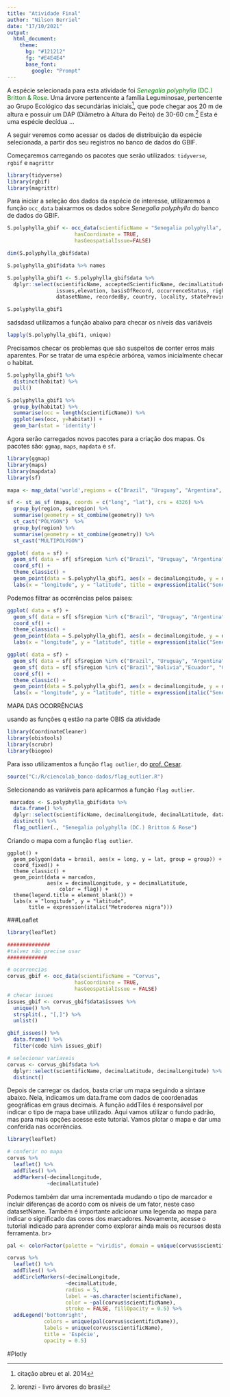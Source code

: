 ```yaml
---
title: "Atividade Final"
author: "Nilson Berriel"
date: "17/10/2021"
output:
  html_document:
    theme:
      bg: "#121212"
      fg: "#E4E4E4"
      base_font:
        google: "Prompt"
---
```


A espécie selecionada para esta atividade foi <font color = green>*Senegalia polyphylla* (DC.) Britton & Rose</font>. Uma árvore pertencente a família Leguminosae, pertencente ao Grupo Ecológico das secundárias iniciais[^1], que pode chegar aos 20 m de altura e possuir um DAP (Diâmetro à Altura do Peito) de 30-60 cm.[^2]
Esta é uma espécie decídua ... 

[^1]: citação abreu et al. 2014
[^2]: lorenzi - livro árvores do brasil


A seguir veremos como acessar os dados de distribuição da espécie selecionada, a partir dos seu registros no banco de dados do GBIF.

Começaremos carregando os pacotes que serão utilizados: `tidyverse`, `rgbif` e `magrittr`

```r
library(tidyverse)
library(rgbif)
library(magrittr)
```

Para iniciar a seleção dos dados da espécie de interesse, utilizaremos a função `occ_data` baixarmos os dados sobre *Senegalia polyphylla* do banco de dados do GBIF.

```r
S.polyphylla_gbif <- occ_data(scientificName = "Senegalia polyphylla", 
                      hasCoordinate = TRUE,
                      hasGeospatialIssue=FALSE)
```

```r
dim(S.polyphylla_gbif$data)
```

```r
S.polyphylla_gbif$data %>% names
```

```r
S.polyphylla_gbif1 <- S.polyphylla_gbif$data %>%
  dplyr::select(scientificName, acceptedScientificName, decimalLatitude, decimalLongitude,
                issues,elevation, basisOfRecord, occurrenceStatus, rightsHolder, 
                datasetName, recordedBy, country, locality, stateProvince,county, habitat) 

S.polyphylla_gbif1
```

sadsdasd utilizamos a função abaixo para checar os níveis das variáveis

```r
lapply(S.polyphylla_gbif1, unique)

```

Precisamos checar os problemas que são suspeitos de conter erros mais aparentes. Por se tratar de uma espécie arbórea, vamos inicialmente checar o habitat.

```r
S.polyphylla_gbif1 %>%
  distinct(habitat) %>%
  pull()
```

```r
S.polyphylla_gbif1 %>%
  group_by(habitat) %>% 
  summarise(occ = length(scientificName)) %>% 
  ggplot(aes(occ, y=habitat)) +
  geom_bar(stat = 'identity') 
```

Agora serão carregados novos pacotes para a criação dos mapas. Os pacotes são: `ggmap`, `maps`, `mapdata` e `sf`.

```r
library(ggmap)
library(maps)
library(mapdata)
library(sf)
```

```r

mapa <- map_data('world',regions = c("Brazil", "Uruguay", "Argentina", "French Guiana", "Suriname", "Colombia", "Venezuela", "Bolivia", "Ecuador", "Chile", "Paraguay", "Peru", "Guyana", "Panama", "Costa Rica", "Nicaragua", "Honduras", "El Salvador", "Belize", "Guatemala", "Mexico", "Trinidad and Tobago", "Caribe", "Puerto Rico", "Dominican Republic", "Haiti", "Jamaica", "Cuba", "Bahamas", "Antiles", "Dominica"))

sf <- st_as_sf (mapa, coords = c("long", "lat"), crs = 4326) %>%
  group_by(region, subregion) %>%
  summarise(geometry = st_combine(geometry)) %>%
  st_cast("POLYGON")  %>%
  group_by(region) %>%
  summarise(geometry = st_combine(geometry)) %>%
  st_cast("MULTIPOLYGON")
```

```r

ggplot( data = sf) + 
  geom_sf( data = sf[ sf$region %in% c("Brazil", "Uruguay", "Argentina", "French Guiana", "Suriname", "Colombia", "Venezuela", "Bolivia", "Ecuador", "Chile", "Paraguay", "Peru", "Guyana", "Panama", "Costa Rica", "Nicaragua", "Honduras", "El Salvador", "Belize", "Guatemala", "Mexico", "Trinidad and Tobago", "Caribe", "Puerto Rico", "Dominican Republic", "Haiti", "Jamaica", "Cuba", "Bahamas", "Antiles", "Dominica"), ], alpha = 0 ) +
  coord_sf() +
  theme_classic() +
  geom_point(data = S.polyphylla_gbif1, aes(x = decimalLongitude, y = decimalLatitude), color = "red") +
  labs(x = "longitude", y = "latitude", title = expression(italic("Senegalia polyphylla")))
```

Podemos filtrar as ocorrências pelos países:

```r
ggplot( data = sf) + 
  geom_sf( data = sf[ sf$region %in% c("Brazil", "Uruguay", "Argentina", "French Guiana", "Suriname", "Colombia", "Venezuela", "Bolivia", "Ecuador", "Chile", "Paraguay", "Peru", "Guyana", "Panama", "Costa Rica", "Nicaragua", "Honduras", "El Salvador", "Belize", "Guatemala", "Mexico", "Trinidad and Tobago", "Caribe", "Puerto Rico", "Dominican Republic", "Haiti", "Jamaica", "Cuba", "Bahamas", "Antiles", "Dominica"), ], alpha = 0 ) +
  coord_sf() +
  theme_classic() +
  geom_point(data = S.polyphylla_gbif1, aes(x = decimalLongitude, y = decimalLatitude, color = country)) +
  labs(x = "longitude", y = "latitude", title = expression(italic("Senegalia polyphylla")))
```

```r
ggplot( data = sf) + 
  geom_sf( data = sf[ sf$region %in% c("Brazil", "Uruguay", "Argentina", "French Guiana", "Suriname", "Colombia", "Venezuela", "Bolivia", "Ecuador", "Chile", "Paraguay", "Peru", "Guyana", "Panama", "Costa Rica", "Nicaragua", "Honduras", "El Salvador", "Belize", "Guatemala", "Mexico", "Trinidad and Tobago", "Caribe", "Puerto Rico", "Dominican Republic", "Haiti", "Jamaica", "Cuba", "Bahamas", "Antiles", "Dominica"), ], alpha = 0 ) +
  geom_sf( data = sf[ sf$region %in% c("Brazil","Bolivia","Ecuador", "Colombia", "El Salvador", "Mexico"), ], fill = "forestgreen" )+
  coord_sf() +
  theme_classic() +
  geom_point(data = S.polyphylla_gbif1, aes(x = decimalLongitude, y = decimalLatitude, color = country)) +
  labs(x = "longitude", y = "latitude", title = expression(italic("Senegalia polyphylla")))
```

MAPA DAS OCORRÊNCIAS

usando as funções q estão na parte OBIS da atividade

```r
library(CoordinateCleaner)
library(obistools)
library(scrubr)
library(biogeo)
```

Para isso utilizamentos a função `flag outlier`, do [prof. Cesar](https://github.com/cammcordeiro/ciencia_colab/blob/main/functions/aux_functions.R).

```r
source("C:/R/ciencolab_banco-dados/flag_outlier.R")
```

Selecionando as variáveis para aplicarmos a função `flag outlier`.

```r
 marcados <- S.polyphylla_gbif$data %>% 
  data.frame() %>% 
  dplyr::select(scientificName, decimalLongitude, decimalLatitude, datasetName) %>% 
  distinct() %>% 
  flag_outlier(., "Senegalia polyphylla (DC.) Britton & Rose")

```

Criando o mapa com a função `flag outlier`.

``` {#r}
ggplot() +
  geom_polygon(data = brasil, aes(x = long, y = lat, group = group)) +
  coord_fixed() +
  theme_classic() +
  geom_point(data = marcados, 
             aes(x = decimalLongitude, y = decimalLatitude, 
                 color = flag)) +
  theme(legend.title = element_blank()) +
  labs(x = "longitude", y = "latitude", 
       title = expression(italic("Metrodorea nigra")))
```

###Leaflet

```r
library(leaflet)
```

```r
##############
#talvez não precise usar
#############

# ocorrencias
corvus_gbif <- occ_data(scientificName = "Corvus", 
                      hasCoordinate = TRUE,
                      hasGeospatialIssue = FALSE)
# checar issues
issues_gbif <- corvus_gbif$data$issues %>% 
  unique() %>% 
  strsplit(., "[,]") %>% 
  unlist()

gbif_issues() %>% 
  data.frame() %>% 
  filter(code %in% issues_gbif)
```

```r
# selecionar variaveis
corvus <- corvus_gbif$data %>%
  dplyr::select(scientificName, decimalLatitude, decimalLongitude) %>% 
  distinct()

```

Depois de carregar os dados, basta criar um mapa seguindo a sintaxe abaixo. Nela, indicamos um data.frame com dados de coordenadas geográficas em graus decimais. A função addTiles é responsável por indicar o tipo de mapa base utilizado. Aqui vamos utilizar o fundo padrão, mas para mais opções acesse este tutorial. Vamos plotar o mapa e dar uma conferida nas ocorrências.

```r
library(leaflet)

# conferir no mapa
corvus %>% 
  leaflet() %>% 
  addTiles() %>% 
  addMarkers(~decimalLongitude,
             ~decimalLatitude)
```

Podemos também dar uma incrementada mudando o tipo de marcador e incluir diferenças de acordo com os níveis de um fator, neste caso datasetName. Também é importante adicionar uma legenda ao mapa para indicar o significado das cores dos marcadores. Novamente, acesse o tutorial indicado para aprender como explorar ainda mais os recursos desta ferramenta. br>

```r

pal <- colorFactor(palette = "viridis", domain = unique(corvus$scientificName))

corvus %>% 
  leaflet() %>% 
  addTiles() %>% 
  addCircleMarkers(~decimalLongitude,
                   ~decimalLatitude,
                   radius = 5,
                   label = ~as.character(scientificName),
                   color = ~pal(corvus$scientificName),
                   stroke = FALSE, fillOpacity = 0.5) %>% 
  addLegend('bottomright', 
            colors = unique(pal(corvus$scientificName)), 
            labels = unique(corvus$scientificName),
            title = 'Espécie',
            opacity = 0.5)

```

#Plotly
